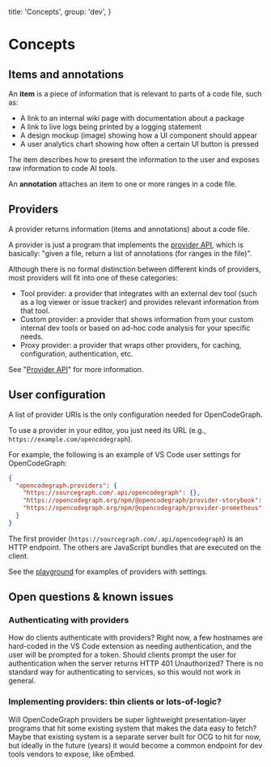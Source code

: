  title: 'Concepts',
  group: 'dev',
}

# Concepts

## Items and annotations

An **item** is a piece of information that is relevant to parts of a code file, such as:

- A link to an internal wiki page with documentation about a package
- A link to live logs being printed by a logging statement
- A design mockup (image) showing how a UI component should appear
- A user analytics chart showing how often a certain UI button is pressed

The item describes how to present the information to the user and exposes raw information to code AI tools.

An **annotation** attaches an item to one or more ranges in a code file.

## Providers

A provider returns information (items and annotations) about a code file.

A provider is just a program that implements the [provider API](protocol.mdx#provider-api), which is basically: "given a file, return a list of annotations (for ranges in the file)".

Although there is no formal distinction between different kinds of providers, most providers will fit into one of these categories:

- Tool provider: a provider that integrates with an external dev tool (such as a log viewer or issue tracker) and provides relevant information from that tool.
- Custom provider: a provider that shows information from your custom internal dev tools or based on ad-hoc code analysis for your specific needs.
- Proxy provider: a provider that wraps other providers, for caching, configuration, authentication, etc.

See "[Provider API](protocol.mdx#provider-api)" for more information.

## User configuration

A list of provider URIs is the only configuration needed for OpenCodeGraph.

To use a provider in your editor, you just need its URL (e.g., `https://example.com/opencodegraph`).

For example, the following is an example of VS Code user settings for OpenCodeGraph:

```json
{
  "opencodegraph.providers": {
    "https://sourcegraph.com/.api/opencodegraph": {},
    "https://opencodegraph.org/npm/@opencodegraph/provider-storybook": { ... },
    "https://opencodegraph.org/npm/@opencodegraph/provider-prometheus": { ... }
  }
}
```

The first provider (`https://sourcegraph.com/.api/opencodegraph`) is an HTTP endpoint. The others are JavaScript bundles that are executed on the client.

See the [playground](/playground) for examples of providers with settings.

## Open questions & known issues

### Authenticating with providers

How do clients authenticate with providers? Right now, a few hostnames are hard-coded in the VS Code extension as needing authentication, and the user will be prompted for a token. Should clients prompt the user for authentication when the server returns HTTP 401 Unauthorized? There is no standard way for authenticating to services, so this would not work in general.

### Implementing providers: thin clients or lots-of-logic?

Will OpenCodeGraph providers be super lightweight presentation-layer programs that hit some existing system that makes the data easy to fetch? Maybe that existing system is a separate server built for OCG to hit for now, but ideally in the future (years) it would become a common endpoint for dev tools vendors to expose, like oEmbed.

